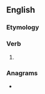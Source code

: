 ==English==

===Etymology===
{{suffix|en|glide|eth|nocat=1}}

===Verb===
{{head|en|verb form}}

# {{en-archaic third-person singular of|glide}}

===Anagrams===
* {{anagrams|en|a=deghilt|delight|gildeth|lighted}}